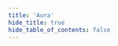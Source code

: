 ```yaml
---
title: 'Aura'
hide_title: true
hide_table_of_contents: false
---
```



<ChainLayout>
  <ChainHero
    name="Aura"
    iconUrl="img/aura-icon.svg"
    bgColor="#3189E2"
    scope="mainnet"
    chainId="aura_6322-2"
    nodeVersion="v0.9.3"
    token=""
    stakeUrl=""
    restakeUrl=""
    websiteUrl="https://aura.network/"
    githubUrl="https://github.com/aura-nw"
    xUrl="https://twitter.com/AuraNetworkHQ"
    discordUrl="https://discord.com/invite/ZFHepmtZvr"
  />

  <ProductLinks
    appUrl=""
    appImageUrl="img/products/"
    explorerUrl=""
    faucetUrl=""
  />

  <ToolsGrid
    chainName="aura"
    scope="mainnet"
    showInstall={true}
    showUpgrade={true}
    showGenesis={true}
    showCli={true}
    showEndpoints={true}
    showStateSync={true}
    showSnapshot={true}
    showLivePeers={true}
    showSeed={true}
    showAddressBook={true}
    showExplorersList={false}
    showPublicEndpoints={false}
    showUsefulTools={false}
    showUpgradeWatcher={false}
  />

</ChainLayout>
